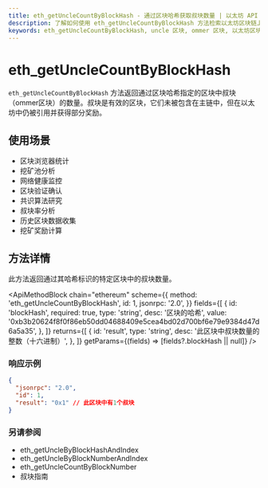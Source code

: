 ```yaml
---
title: eth_getUncleCountByBlockHash - 通过区块哈希获取叔块数量 | 以太坊 API 方法
description: 了解如何使用 eth_getUncleCountByBlockHash 方法检索以太坊区块链上指定区块中的叔块数量。
keywords: eth_getUncleCountByBlockHash, uncle 区块, ommer 区块, 以太坊区块, 叔块数量, 挖矿统计
---
```


# eth_getUncleCountByBlockHash

`eth_getUncleCountByBlockHash` 方法返回通过区块哈希指定的区块中叔块（ommer区块）的数量。叔块是有效的区块，它们未被包含在主链中，但在以太坊中仍被引用并获得部分奖励。

## 使用场景

- 区块浏览器统计
- 挖矿池分析
- 网络健康监控
- 区块验证确认
- 共识算法研究
- 叔块率分析
- 历史区块数据收集
- 挖矿奖励计算

## 方法详情

此方法返回通过其哈希标识的特定区块中的叔块数量。

<ApiMethodBlock
	chain="ethereum"
	scheme={{
		method: 'eth_getUncleCountByBlockHash',
		id: 1,
		jsonrpc: '2.0',
	}}
	fields={[
		{
			id: 'blockHash',
			required: true,
			type: 'string',
			desc: '区块的哈希',
			value: '0xb3b20624f8f0f86eb50dd04688409e5cea4bd02d700bf6e79e9384d47d6a5a35',
		},
	]}
	returns={[
		{
			id: 'result',
			type: 'string',
			desc: '此区块中叔块数量的整数（十六进制）',
		},
	]}
	getParams={(fields) => [fields?.blockHash || null]}
/>

### 响应示例

```json
{
  "jsonrpc": "2.0",
  "id": 1,
  "result": "0x1" // 此区块中有1个叔块
}
```

### 另请参阅

- <Link to="/docs/ethereum/core-methods/eth_getUncleByBlockHashAndIndex">eth_getUncleByBlockHashAndIndex</Link>
- <Link to="/docs/ethereum/core-methods/eth_getUncleByBlockNumberAndIndex">eth_getUncleByBlockNumberAndIndex</Link>
- <Link to="/docs/ethereum/core-methods/eth_getUncleCountByBlockNumber">eth_getUncleCountByBlockNumber</Link>
- <Link to="/docs/ethereum/guides/uncle-blocks">叔块指南</Link>
